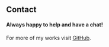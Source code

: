 ## Contact

#### Always happy to help and have a chat!

For more of my works visit [GitHub](https://github.com/mohdnihal29).
